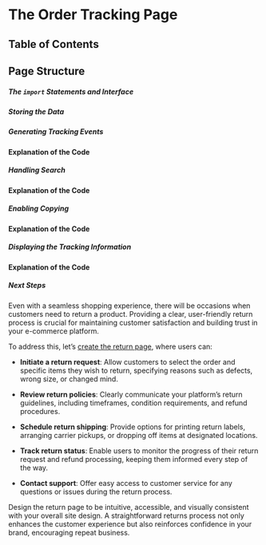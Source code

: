 
# The Order Tracking Page

## Table of Contents

## Page Structure

##### The `import` Statements and Interface

##### Storing the Data

##### Generating Tracking Events

#### Explanation of the Code

##### Handling Search

#### Explanation of the Code

##### Enabling Copying

#### Explanation of the Code

##### Displaying the Tracking Information

#### Explanation of the Code

##### Next Steps

Even with a seamless shopping experience, there will be occasions when customers need to return a product. Providing a clear, user-friendly return process is crucial for maintaining customer satisfaction and building trust in your e-commerce platform.

To address this, let’s [create the return page](/ecommerce-platform/creating-the-pages/returns), where users can:

- **Initiate a return request**:
  Allow customers to select the order and specific items they wish to return, specifying reasons such as defects, wrong size, or changed mind.

- **Review return policies**:
  Clearly communicate your platform’s return guidelines, including timeframes, condition requirements, and refund procedures.

- **Schedule return shipping**:
  Provide options for printing return labels, arranging carrier pickups, or dropping off items at designated locations.

- **Track return status**:
  Enable users to monitor the progress of their return request and refund processing, keeping them informed every step of the way.

- **Contact support**:
  Offer easy access to customer service for any questions or issues during the return process.

Design the return page to be intuitive, accessible, and visually consistent with your overall site design. A straightforward returns process not only enhances the customer experience but also reinforces confidence in your brand, encouraging repeat business.

<BackToTop />
